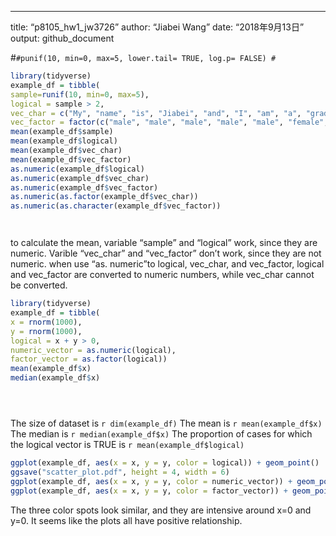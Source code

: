 ---
title: "p8105_hw1_jw3726"
author: "Jiabei Wang"
date: "2018年9月13日"
output: github_document

#```
#punif(10, min=0, max=5, lower.tail= TRUE, log.p= FALSE)
#```
```r
library(tidyverse)
example_df = tibble(
sample=runif(10, min=0, max=5),
logical = sample > 2,
vec_char = c("My", "name", "is", "Jiabei", "and", "I", "am", "a", "graduate", "student"), 
vec_factor = factor(c("male", "male", "male", "male", "male", "female", "female", "female", "female", "female")))
mean(example_df$sample)
mean(example_df$logical)
mean(example_df$vec_char)
mean(example_df$vec_factor)
as.numeric(example_df$logical)
as.numeric(example_df$vec_char)
as.numeric(example_df$vec_factor)
as.numeric(as.factor(example_df$vec_char))
as.numeric(as.character(example_df$vec_factor))




```
to calculate the mean, variable "sample" and "logical" work, since they are numeric. Varible "vec_char" and "vec_factor" don't work, since they are not numeric. 
when use "as. numeric"to logical, vec_char, and vec_factor, logical and vec_factor are converted to numeric numbers, while vec_char cannot be converted. 

```r
library(tidyverse)
example_df = tibble(
x = rnorm(1000),
y = rnorm(1000),
logical = x + y > 0,  
numeric_vector = as.numeric(logical), 
factor_vector = as.factor(logical)) 
mean(example_df$x)
median(example_df$x)





```
The size of dataset is `r dim(example_df)` 
The mean is `r mean(example_df$x)`
The median is `r median(example_df$x)`
The  proportion of cases for which the logical vector is TRUE is `r mean(example_df$logical)`

```r
ggplot(example_df, aes(x = x, y = y, color = logical)) + geom_point()
ggsave("scatter_plot.pdf", height = 4, width = 6)
ggplot(example_df, aes(x = x, y = y, color = numeric_vector)) + geom_point()
ggplot(example_df, aes(x = x, y = y, color = factor_vector)) + geom_point()
```
The three color spots look similar, and they are intensive around x=0 and y=0. It seems like the plots all have positive relationship.








